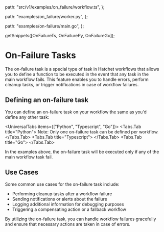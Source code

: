 
  path: "src/v1/examples/on_failure/workflow.ts",
};

  path: "examples/on_failure/worker.py",
};

  path: "examples/on-failure/main.go",
};

  getSnippets([OnFailureTs, OnFailurePy, OnFailureGo]);

# On-Failure Tasks

The on-failure task is a special type of task in Hatchet workflows that allows you to define a function to be executed in the event that any task in the main workflow fails. This feature enables you to handle errors, perform cleanup tasks, or trigger notifications in case of workflow failures.

## Defining an on-failure task

You can define an on-failure task on your workflow the same as you'd define any other task:

<UniversalTabs items={["Python", "Typescript", "Go"]}>
  <Tabs.Tab title="Python">
    <GithubSnippet src={OnFailurePy} target="OnFailure Step" />
    <Callout variant="warning">
      Note: Only one on-failure task can be defined per workflow.
    </Callout>
  </Tabs.Tab>
  <Tabs.Tab title="Typescript">
    <GithubSnippet src={OnFailureTs} target="On Failure Task" />
  </Tabs.Tab>
  <Tabs.Tab title="Go">
    <GithubSnippet src={OnFailureGo} target="OnFailure Step" />
  </Tabs.Tab>
</UniversalTabs>

In the examples above, the on-failure task will be executed only if any of the main workflow task fail.

## Use Cases

Some common use cases for the on-failure task include:

- Performing cleanup tasks after a workflow failure
- Sending notifications or alerts about the failure
- Logging additional information for debugging purposes
- Triggering a compensating action or a fallback workflow

By utilizing the on-failure task, you can handle workflow failures gracefully and ensure that necessary actions are taken in case of errors.
